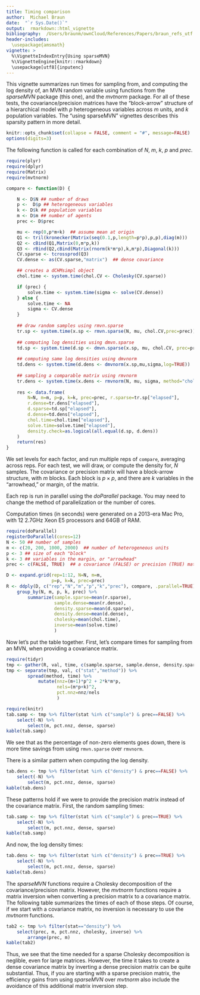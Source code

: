 ```yaml
---
title: Timing comparison
author:  Michael Braun
date:  "`r Sys.Date()`"
output:  rmarkdown::html_vignette
bibliography:  /Users/braunm/ownCloud/References/Papers/braun_refs_utf.bib
header-includes:
  \usepackage{amsmath}
vignette: >
  %\VignetteIndexEntry{Using sparseMVN}
  %\VignetteEngine{knitr::rmarkdown}
  \usepackage[utf8]{inputenc}
---
```

 This vignette summarizes run times for sampling from, and computing
 the log density of, an MVN random variable using functions from the
 *sparseMVN* package (this one), and the *mvtnorm* package.  For all
 of these tests, the covariance/precision matrices have the 
 "block-arrow" structure of a hierarchical model with $p$
 heterogeneous variables across $m$ units, and $k$ population
 variables.  The "using sparseMVN" vignettes describes this sparsity
 pattern in more detail.

```r
knitr::opts_chunk$set(collapse = FALSE, comment = "#", message=FALSE)
options(digits=3)
```

The following function is called for each combination of $N$, $m$,
$k$, $p$ and $prec$.

```r
require(plyr)
require(dplyr)
require(Matrix)
require(mvtnorm)

compare <- function(D) {

    N <- D$N ## number of draws
    p <-  D$p ## heterogeneous variables
    k <- D$k ## population variables
    m <- D$m ## number of agents
    prec <- D$prec

    mu <- rep(0,p*m+k)  ## assume mean at origin
    Q1 <- tril(kronecker(Matrix(seq(0.1,p,length=p*p),p,p),diag(m)))
    Q2 <- cBind(Q1,Matrix(0,m*p,k))
    Q3 <- rBind(Q2,cBind(Matrix(rnorm(k*m*p),k,m*p),Diagonal(k)))
    CV.sparse <- tcrossprod(Q3)
    CV.dense <- as(CV.sparse,"matrix")  ## dense covariance

    ## creates a dCHMsimpl object
    chol.time <- system.time(chol.CV <- Cholesky(CV.sparse)) 

    if (prec) {
        solve.time <- system.time(sigma <- solve(CV.dense))
    } else {
        solve.time <- NA
        sigma <- CV.dense
    }
    
    ## draw random samples using rmvn.sparse
    tr.sp <- system.time(x.sp <- rmvn.sparse(N, mu, chol.CV,prec=prec))
    
    ## computing log densities using dmvn.sparse    
    td.sp <- system.time(d.sp <- dmvn.sparse(x.sp, mu, chol.CV, prec=prec))
    
    ## computing same log densities using dmvnorm 
    td.dens <- system.time(d.dens <- dmvnorm(x.sp,mu,sigma,log=TRUE))
    
    ## sampling a comparable matrix using rmvnorm
    tr.dens <- system.time(x.dens <- rmvnorm(N, mu, sigma, method="chol"))
    
    res <- data.frame(
        N=N, m=m, p=p, k=k, prec=prec, r.sparse=tr.sp["elapsed"],
        r.dense=tr.dens["elapsed"],
        d.sparse=td.sp["elapsed"],
        d.dense=td.dens["elapsed"],
        chol.time=chol.time["elapsed"],
        solve.time=solve.time["elapsed"],
        density.check=as.logical(all.equal(d.sp, d.dens))
    )
    return(res)             
}
```

We set levels for each factor, and run multiple reps of `compare`,
averaging across reps. For each test, we will draw, or compute the density for, $N$
samples.  The covariance or precision matrix will have a block-arrow
structure, with $m$ blocks.  Each block is $p \times p$, and
there are $k$ variables in the "arrowhead," or margin, of the matrix.

Each rep is run in parallel using the
*doParallel* package.  You may need to change the method of
parallelization or the number of cores.

Computation times (in seconds) were generated on a 2013-era Mac Pro, with 12 2.7GHz
Xeon E5 processors and 64GB of RAM.

```r
require(doParallel)
registerDoParallel(cores=12)
N <- 50 ## number of samples
m <- c(20, 200, 1000, 2000)  ## number of heterogeneous units
p <- 3 ## size of each "block"
k <- 3 ## variables in the margin, or "arrowhead"
prec <- c(FALSE, TRUE)  ## a covariance (FALSE) or precision (TRUE) matrix?
```

```r
D <- expand.grid(rep=1:12, N=N, m=m,
                 p=p, k=k, prec=prec)
R <- ddply(D, c("rep","N","m","p","k","prec"), compare, .parallel=TRUE) %>%
    group_by(N, m, p, k, prec) %>%
        summarize(sample.sparse=mean(r.sparse),
                  sample.dense=mean(r.dense),
                  density.sparse=mean(d.sparse),
                  density.dense=mean(d.dense),
                  cholesky=mean(chol.time),
                  inverse=mean(solve.time)
                  )
```

Now let's put the table together.  First, let's compare times for
sampling from an MVN, when providing a covariance matrix.


```r
require(tidyr)
tmp <- gather(R, val, time, c(sample.sparse, sample.dense, density.sparse, density.dense))
tmp <- separate(tmp, val, c("stat","method")) %>%
        spread(method, time) %>%
            mutate(nnz=(m+1)*p^2 + 2*k*m*p,
                   nels=(m*p+k)^2,
                   pct.nnz=nnz/nels
                   )
```

```r
require(knitr)
tab.samp <- tmp %>% filter(stat %in% c("sample") & prec==FALSE) %>%
    select(-N) %>%
        select(m, pct.nnz, dense, sparse)
kable(tab.samp)
```

We see that as the percentage of non-zero elements goes down, there is
more time savings from using `rmvn.sparse` over `rmvnorm`.

There is a similar pattern when computing the log density.


```r
tab.dens <- tmp %>% filter(stat %in% c("density") & prec==FALSE) %>%
    select(-N) %>%
        select(m, pct.nnz, dense, sparse)
kable(tab.dens)
```

These patterns hold if we were to provide the precision matrix instead
of the covariance matrix.  First, the random sampling times:

```r
tab.samp <- tmp %>% filter(stat %in% c("sample") & prec==TRUE) %>%
    select(-N) %>%
        select(m, pct.nnz, dense, sparse)
kable(tab.samp)
```

And now, the log density times:


```r
tab.dens <- tmp %>% filter(stat %in% c("density") & prec==TRUE) %>%
    select(-N) %>%
        select(m, pct.nnz, dense, sparse)
kable(tab.dens)
```

The *sparseMVN* functions require a Cholesky decomposition of
the covariance/precision matrix. However, the *mvtnorm* functions
require a matrix inversion when converting a precision matrix to a
covariance matrix.  The following table summarizes the times of each
of those steps.  Of course, if we start with a covariance matrix, no
inversion is necessary to use the *mvtnorm* functions.


```r
tab2 <- tmp %>% filter(stat=="density") %>%
    select(prec, m, pct.nnz, cholesky, inverse) %>%
        arrange(prec, m)
kable(tab2)
```

Thus, we see that the time needed for a sparse Cholesky decomposition
is neglible, even for large matrices.  However, the time it takes to
create a dense covariance matrix by inverting a dense precision matrix
can be quite substantial.  Thus, if you are starting with a sparse
precision matrix, the efficiency gains from using *sparseMVN* over
*mvtnorm* also include the avoidance of this additional matrix
inversion step.
